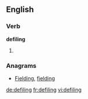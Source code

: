 
==English==

===Verb===
'''defiling'''

# {{present participle of|defile}}

===Anagrams===
* [[Fielding#English|Fielding]], [[fielding#English|fielding]]

[[de:defiling]]
[[fr:defiling]]
[[vi:defiling]]